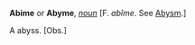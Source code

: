 '''Abime''' or '''Abyme''', ''[[noun (part of speech)|noun]]'' [F. ''ab&icirc;me''. See [[Abysm]].]

A abyss. [Obs.]